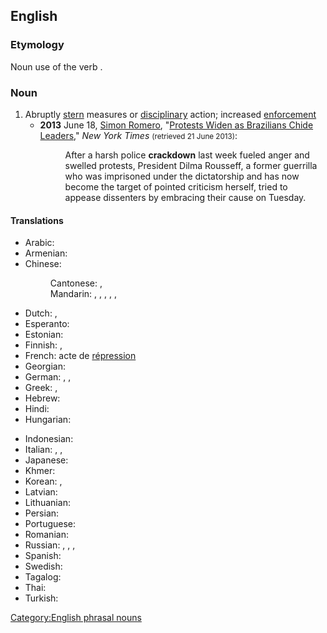 {{also|crack down}}
==English==

===Etymology===
Noun use of the verb {{m|en|crack down}}.

===Noun===
{{en-noun|~}}

# Abruptly [[stern]] measures or [[disciplinary]] action; increased [[enforcement]]
#* '''2013''' June 18, [[w:Simon Romero|Simon Romero]], "[http://www.nytimes.com/2013/06/19/world/americas/brazilian-leaders-brace-for-more-protests.html Protests Widen as Brazilians Chide Leaders]," ''New York Times'' <small>(retrieved 21 June 2013)</small>:
#*: After a harsh police '''crackdown''' last week fueled anger and swelled protests, President Dilma Rousseff, a former guerrilla who was imprisoned under the dictatorship and has now become the target of pointed criticism herself, tried to appease dissenters by embracing their cause on Tuesday.

====Translations====
{{trans-top|increased enforcement}}
* Arabic: {{t|ar|قَمْع|m}}
* Armenian: {{t-needed|hy}}
* Chinese:
*: Cantonese: {{t|yue|鎮壓}}, {{t|yue|镇压|tr=zan3 aat3}}
*: Mandarin: {{t+|cmn|鎮壓}}, {{t+|cmn|镇压|tr=zhènyā}}, {{t+|cmn|痛擊}}, {{t+|cmn|痛击|tr=tòngjī}}, {{t+|cmn|彈壓}}, {{t+|cmn|弹压|tr=tányā}}
* Dutch: {{t+|nl|repressie|f}}, {{t+|nl|onderdrukking|f}}
* Esperanto: {{t-needed|eo}}
* Estonian: {{t-needed|et}}
* Finnish: {{t+|fi|kurinpalautus}}, {{t+|fi|tukahdutus}} {{qualifier|of protests, etc.}}
* French: acte de [[répression]]
* Georgian: {{t-needed|ka}}
* German: {{t|de|hartes Durchgreifen|n}}, {{t|de|scharfes Vorgehen|n}}, {{t+|de|Razzia|f}}
* Greek: {{t+|el|καταστολή|f}}, {{t+|el|πάταξη|f}}
* Hebrew: {{t|he|אכיפה מוגברת|f|tr=akhifá mugbéret}}
* Hindi: {{t-needed|hi}}
* Hungarian: {{t-needed|hu}}
{{trans-mid}}
* Indonesian: {{t|id|penggrebekan}}
* Italian: {{t|it|giro di vite}}, {{t|it|misura restrittiva}}, {{t+|it|repressione|f}}
* Japanese: {{t+|ja|弾圧|tr=だんあつ, dan'atsu}}
* Khmer: {{t-needed|km}}
* Korean: {{t+|ko|단속(團束)}}, {{t+|ko|탄압(彈壓)}}
* Latvian: {{t-needed|lv}}
* Lithuanian: {{t-needed|lt}}
* Persian: {{t-needed|fa}}
* Portuguese: {{t+|pt|repressão}}
* Romanian: {{t-needed|ro}}
* Russian: {{qualifier|requires an object in genitive}} {{t+|ru|подавле́ние|n}}, {{t+|ru|разго́н|m}}, {{t+|ru|репре́ссия|f}}, {{t|ru|[[примене́ние]] [[суровый|суро́вых]] [[мера|мер]]|n}}
* Spanish: {{t+|es|represión}}
* Swedish: {{t+|sv|nedslag|n}}
* Tagalog: {{t-needed|tl}}
* Thai: {{t-needed|th}}
* Turkish: {{t-needed|tr}}
{{trans-bottom}}
[[Category:English phrasal nouns]]